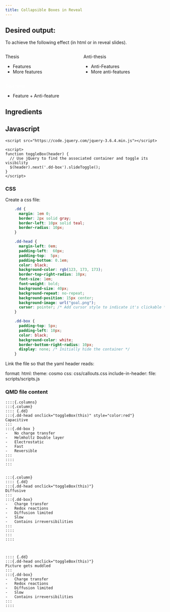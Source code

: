 ```yaml
---
title: Collapsible Boxes in Reveal
---
```


## Desired output:
To achieve the following effect (in html or in reveal slides).

::::{.columns}
:::{.column}
:::: {.dd}
:::{.dd-head onclick="toggleBox(this)"}
Thesis 
:::
:::{.dd-box }
- Features
- More features
:::
::::
:::


:::{.column}
:::: {.dd}
:::{.dd-head onclick="toggleBox(this)"}
Anti-thesis
:::
:::{.dd-box}
-   Anti-Features
-   More anti-features
:::
::::
:::
::::



:::: {.dd}
:::{.dd-head onclick="toggleBox(this)" style="color:white"}
Synthesis 
:::
:::{.dd-box}
- Feature + Anti-feature
:::
::::

## Ingredients

## Javascript

```script
<script src="https://code.jquery.com/jquery-3.6.4.min.js"></script>

<script>
function toggleBox(header) {
  // Use jQuery to find the associated container and toggle its visibility
  $(header).next('.dd-box').slideToggle();
}
</script>
```

### CSS

Create a css file:

```css
    .dd {
      margin: 1em 0;
      border: 2px solid gray;
      border-left: 10px solid teal; 
      border-radius: 10px;
    }

    .dd-head {
      margin-left: 0em;
      padding-left:  60px;
      padding-top:  5px;
      padding-bottom: 0.1em;
      color: black;
      background-color: rgb(123, 173, 173);
      border-top-right-radius: 10px;
      font-size: 1em;
      font-weight: bold;
      background-size: 40px;
      background-repeat: no-repeat;
      background-position: 15px center;
      background-image: url("goal.png");
      cursor: pointer; /* Add cursor style to indicate it's clickable */
    }

    .dd-box {
      padding-top: 5px;
      padding-left: 10px;
      color: black;
      background-color: white;
      border-bottom-right-radius: 10px;
      display: none; /* Initially hide the container */
    }

```

Link the file so that the yaml header reads:


format:
  html:
    theme: cosmo
    css: css/callouts.css
    include-in-header:
      file: scripts/scripts.js

### QMD file content

```qmd

::::{.columns}
:::{.column}
:::: {.dd}
:::{.dd-head onclick="toggleBox(this)" style="color:red"}
Capacitive
:::
:::{.dd-box }
-   No charge transfer
-   Helmholtz Double layer
-   Electrostatic
-   Fast
-   Reversible
:::
::::
:::


:::{.column}
:::: {.dd}
:::{.dd-head onclick="toggleBox(this)"}
Diffusive
:::
:::{.dd-box}
-   Charge transfer
-   Redox reactions
-   Diffusion limited
-   Slow
-   Contains irreversibilities
:::
::::
:::
::::



:::: {.dd}
:::{.dd-head onclick="toggleBox(this)"}
Picture gets muddled
:::
:::{.dd-box}
-   Charge transfer
-   Redox reactions
-   Diffusion limited
-   Slow
-   Contains irreversibilities
:::
::::

```
